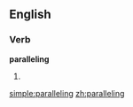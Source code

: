 ==English==

===Verb===
'''paralleling'''

#{{present participle of|parallel}}

[[simple:paralleling]]
[[zh:paralleling]]